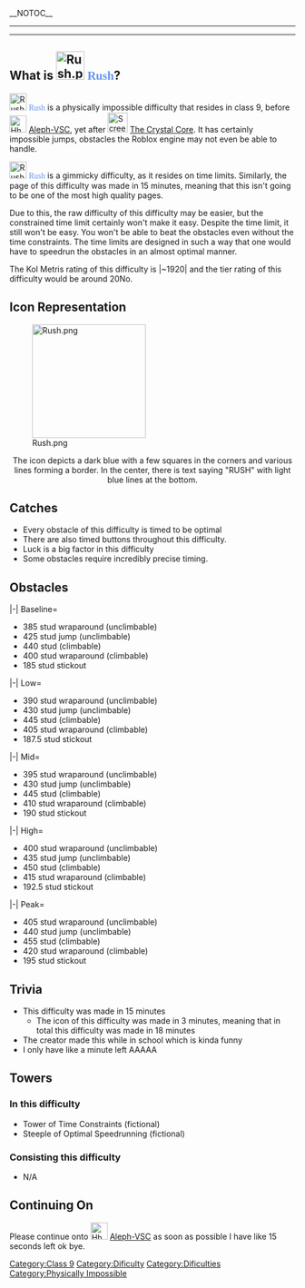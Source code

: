 __NOTOC__
{{Scrollbox|Notices=
'''Notices'''
{{Challenge Page}}
{{Physically Impossible}}
}}
----
{{JToHW Quote|text='''ahoashdgipahsdpighadsiphgioaw help me i only have 15 minutes to make this page'''|quoter='''sanjay2133 person'''}}
----
{{NewDifficultyInfobox|title1=<span style="color:cornflowerblue;text-shadow:0 2px 5px:cornflowerblue;font-family:Josefin Slab">Rush</span>|image1=Rush.png|caption1=AAAA WHAT DO I PUT HERE|class=Class 9|rating=91|type=*Normal
*Physically Impossible
*Challenge
*Unofficial|previous=[[File:Screenshot 2020-09-26 032504.jpg|35px]] [[The Crystal Core]]|next=[[File:Hhhhhhhhhhhh.png|30px]] [[Aleph-VSC]]|class_range=Baseline Class 13|difficulty_range=Baseline to Peak|creator(s)=Sanjay2133|date_added=Apr 3, 2023|decal_id=[https://create.roblox.com/store/asset/80806772936546/Rush 80806772936546]}}

==What is [[File:Rush.png|50x50px]] <span style="color:cornflowerblue;text-shadow:0 2px 5px:cornflowerblue;font-family:Josefin Slab">Rush</span>?==
[[File:Rush.png|30px]] <span style="color:cornflowerblue;text-shadow:0 2px 5px:cornflowerblue;font-family:Josefin Slab">Rush</span> is a physically impossible difficulty that resides in class 9, before [[File:Hhhhhhhhhhhh.png|30px]] [[Aleph-VSC]], yet after [[File:Screenshot 2020-09-26 032504.jpg|35px]] [[The Crystal Core]]. It has certainly impossible jumps, obstacles the Roblox engine may not even be able to handle.

[[File:Rush.png|30px]] <span style="color:cornflowerblue;text-shadow:0 2px 5px:cornflowerblue;font-family:Josefin Slab">Rush</span> is a gimmicky difficulty, as it resides on time limits. Similarly, the page of this difficulty was made in 15 minutes, meaning that this isn't going to be one of the most high quality pages.

Due to this, the raw difficulty of this difficulty may be easier, but the constrained time limit certainly won't make it easy. Despite the time limit, it still won't be easy. You won't be able to beat the obstacles even without the time constraints. The time limits are designed in such a way that one would have to speedrun the obstacles in an almost optimal manner.

The Kol Metris rating of this difficulty is |~1920| and the tier rating of this difficulty would be around 20No.

==Icon Representation==
[[File:Rush.png|center|200x200px]]
<center> The icon depicts a dark blue with a few squares in the corners and various lines forming a border. In the center, there is text saying "RUSH" with light blue lines at the bottom. </center>

== Catches==

*Every obstacle of this difficulty is timed to be optimal
*There are also timed buttons throughout this difficulty.
*Luck is a big factor in this difficulty
*Some obstacles require incredibly precise timing.

==Obstacles==
<tabber>
|-|
Baseline=
*385 stud wraparound (unclimbable)
*425 stud jump (unclimbable)
*440 stud (climbable)
*400 stud wraparound (climbable)
*185 stud stickout
|-|
Low=
*390 stud wraparound (unclimbable)
*430 stud jump (unclimbable)
*445 stud (climbable)
*405 stud wraparound (climbable)
*187.5 stud stickout
|-|
Mid=
*395 stud wraparound (unclimbable)
*430 stud jump (unclimbable)
*445 stud (climbable)
*410 stud wraparound (climbable)
*190 stud stickout
|-|
High=
*400 stud wraparound (unclimbable)
*435 stud jump (unclimbable)
*450 stud (climbable)
*415 stud wraparound (climbable)
*192.5 stud stickout
|-|
Peak=
*405 stud wraparound (unclimbable)
*440 stud jump (unclimbable)
*455 stud (climbable)
*420 stud wraparound (climbable)
*195 stud stickout
</tabber>

==Trivia == 

*This difficulty was made in 15 minutes
**The icon of this difficulty was made in 3 minutes, meaning that in total this difficulty was made in 18 minutes
*The creator made this while in school which is kinda funny
*I only have like a minute left AAAAA

==Towers ==

===In this difficulty=== 

*Tower of Time Constraints (fictional)
* Steeple of Optimal Speedrunning (fictional)

===Consisting this difficulty===

*N/A

==Continuing On==
Please continue onto [[File:Hhhhhhhhhhhh.png|30px]] [[Aleph-VSC]] as soon as possible I have like 15 seconds left ok bye.
{{DifficultiesNavbox}}
[[Category:Class 9]]
[[Category:Dificulty]]
[[Category:Dificulties]]
[[Category:Physically Impossible]]